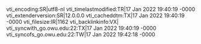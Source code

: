 vti_encoding:SR|utf8-nl
vti_timelastmodified:TR|17 Jan 2022 19:40:19 -0000
vti_extenderversion:SR|12.0.0.0
vti_cacheddtm:TX|17 Jan 2022 19:40:19 -0000
vti_filesize:IR|1162
vti_backlinkinfo:VX|
vti_syncwith_go.owu.edu\:22:TX|17 Jan 2022 19:40:19 -0000
vti_syncofs_go.owu.edu\:22:TW|17 Jan 2022 19:42:18 -0000
